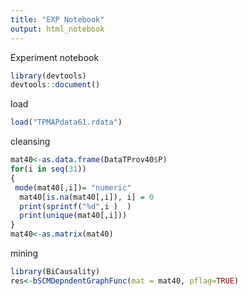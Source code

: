 ```yaml
---
title: "EXP Notebook"
output: html_notebook
---
```


Experiment notebook
```r
library(devtools)
devtools::document()
```

load
```r
load("TPMAPdata61.rdata")
```
cleansing
```r
mat40<-as.data.frame(DataTProv40$P)
for(i in seq(31))
{
 mode(mat40[,i])= "numeric"
  mat40[is.na(mat40[,i]), i] = 0
  print(sprintf("%d",i )  )
  print(unique(mat40[,i]))
}
mat40<-as.matrix(mat40)
```
mining
```r
library(BiCausality)
res<-bSCMDepndentGraphFunc(mat = mat40, pflag=TRUE)
```

